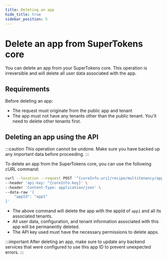 ```yaml
---
title: Deleting an app
hide_title: true
sidebar_position: 5
---
```



# Delete an app from SuperTokens core

You can delete an app from your SuperTokens core. This operation is irreversible and will delete all user data associated with the app.

## Requirements

Before deleting an app:
- The request must originate from the public app and tenant
- The app must not have any tenants other than the public tenant. You'll need to delete other tenants first.

## Deleting an app using the API

:::caution
This operation cannot be undone. Make sure you have backed up any important data before proceeding.
:::

To delete an app from the SuperTokens core, you can use the following cURL command:

```bash
curl --location --request POST '^{coreInfo.uri}/recipe/multitenancy/app/remove' \
--header 'api-key: ^{coreInfo.key}' \
--header 'Content-Type: application/json' \
--data-raw '{
    "appId": "app1"
}'
```

- The above command will delete the app with the appId of `app1` and all its associated tenants.
- All user data, configuration, and tenant information associated with this app will be permanently deleted.
- The API key used must have the necessary permissions to delete apps.

:::important
After deleting an app, make sure to update any backend services that were configured to use this app ID to prevent unexpected errors.
:::
